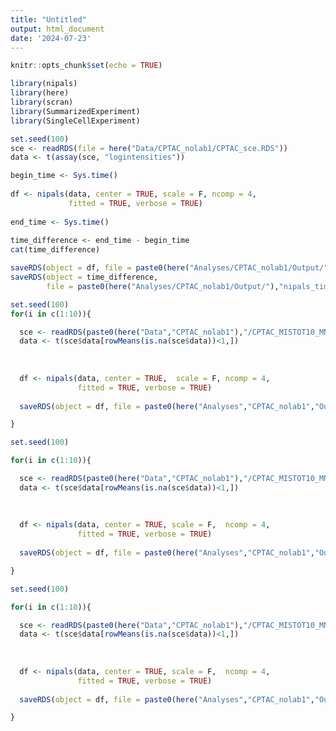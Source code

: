 ```yaml
---
title: "Untitled"
output: html_document
date: '2024-07-23'
---
```


```r
knitr::opts_chunk$set(echo = TRUE)
```

```r
library(nipals)
library(here)
library(scran)
library(SummarizedExperiment)
library(SingleCellExperiment)
```

```r
set.seed(100)
sce <- readRDS(file = here("Data/CPTAC_nolab1/CPTAC_sce.RDS"))
data <- t(assay(sce, "logintensities"))

begin_time <- Sys.time()
  
df <- nipals(data, center = TRUE, scale = F, ncomp = 4, 
             fitted = TRUE, verbose = TRUE)
  
end_time <- Sys.time()
  
time_difference <- end_time - begin_time
cat(time_difference)

saveRDS(object = df, file = paste0(here("Analyses/CPTAC_nolab1/Output/"),"nipals_sce.RDS"))
saveRDS(object = time_difference, 
        file = paste0(here("Analyses/CPTAC_nolab1/Output/"),"nipals_time.RDS"))

```

```r
set.seed(100)
for(i in c(1:10)){

  sce <- readRDS(paste0(here("Data","CPTAC_nolab1"),"/CPTAC_MISTOT10_MNAR25_", i, ".RDS"))
  data <- t(sce$data[rowMeans(is.na(sce$data))<1,])
  
  
  
  df <- nipals(data, center = TRUE,  scale = F, ncomp = 4, 
               fitted = TRUE, verbose = TRUE)
    
  saveRDS(object = df, file = paste0(here("Analyses","CPTAC_nolab1","Output"),"/nipals_MISTOT10_MNAR25_", i, ".RDS"))

}
```

```r
set.seed(100)

for(i in c(1:10)){

  sce <- readRDS(paste0(here("Data","CPTAC_nolab1"),"/CPTAC_MISTOT10_MNAR50_", i, ".RDS"))
  data <- t(sce$data[rowMeans(is.na(sce$data))<1,])
  
  
  
  df <- nipals(data, center = TRUE, scale = F,  ncomp = 4, 
               fitted = TRUE, verbose = TRUE)
    
  saveRDS(object = df, file = paste0(here("Analyses","CPTAC_nolab1","Output"),"/nipals_MISTOT10_MNAR50_", i, ".RDS"))

}
```


```r
set.seed(100)

for(i in c(1:10)){

  sce <- readRDS(paste0(here("Data","CPTAC_nolab1"),"/CPTAC_MISTOT10_MNAR75_", i, ".RDS"))
  data <- t(sce$data[rowMeans(is.na(sce$data))<1,])
  
  
  
  df <- nipals(data, center = TRUE, scale = F,  ncomp = 4, 
               fitted = TRUE, verbose = TRUE)
    
  saveRDS(object = df, file = paste0(here("Analyses","CPTAC_nolab1","Output"),"/nipals_MISTOT10_MNAR75_", i, ".RDS"))

}


```
